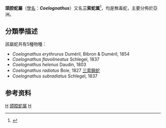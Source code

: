 {{Automatic taxobox
| taxon = Coelognathus
| image = 
| image_caption = 
| authority = Utiger et al., 2002
}}

'''頜腔蛇屬'''（[[學名|學名]]：'''''Coelognathus'''''）又名'''三索蛇属'''<ref>{{cite journal |last1=Kai |first1=Wang |last2=Jinlong |first2=Ren |last3=Hongman |first3=Chen |last4=Zhitong |first4=Lyu |last5=Xianguang |first5=Guo |last6=Ke |first6=Jiang |last7=Jinmin |first7=Chen |last8=Jiatang |first8=Li |last9=Peng |first9=Guo |last10=Yingyong |first10=Wang |last11=Jing |first11=Che |title=The updated checklists of amphibians and reptiles of China |journal=Biodiversity Science |date=2020-02-20 |volume=28 |issue=2 |pages=189 |doi=10.17520/biods.2019238}}</ref>，均是無毒蛇，主要分佈於亞洲。

==分類學描述==
該屬蛇共有5種物種：
*''Coelognathus erythrurus'' Duméril, Bibron & Duméril, 1854
*''Coelognathus flavolineatus'' Schlegel, 1837
*''Coelognathus helenus'' Daudin, 1803
*''Coelognathus radiatus'' Boie, 1827 [[三索錦蛇|三索錦蛇]]
*''Coelognathus subradiatus'' Schlegel, 1837

==参考资料==
{{Reflist}}
{{Taxonbar}}

[[Category:2002年描述的分类群|H]]
[[Category:颌腔蛇属|]]
[[Category:游蛇科|H]]
